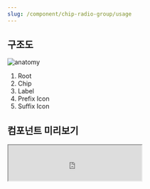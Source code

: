 ```yaml
---
slug: /component/chip-radio-group/usage
---
```


## 구조도

<Anatomy>![anatomy](./images/anatomy.png)</Anatomy>

1. Root
2. Chip
3. Label
4. Prefix Icon
5. Suffix Icon

## 컴포넌트 미리보기

<Iframe
  src="https://sprout-storybook.vercel.app/iframe.html?args=&id=components-chips-chipradiogroup--basic&viewMode=story"
  height="80px"
/>

## 옵션

<HalfCard>
  <HalfCardImageCell>
    ![chip radio group options size](./images/chipradiogroup-options-size.png)
  </HalfCardImageCell>
  <HalfCardDescriptionCell>
    <HalfCardDescriptionTitle>Size</HalfCardDescriptionTitle>
    <HalfCardDescription>
      Chip Radio Group은 small, medium 2개의 사이즈를 가질 수 있습니다. medium이
      가장 보편적으로 사용되며, 페이지 내의 중요도와 시각적 균형에 맞게 적절하게
      사용합니다.
    </HalfCardDescription>
  </HalfCardDescriptionCell>
</HalfCard>

<HalfCard>
  <HalfCardImageCell>
    ![chip radio group options
    selection](./images/chipradiogroup-options-selection.png)
  </HalfCardImageCell>
  <HalfCardDescriptionCell>
    <HalfCardDescriptionTitle>Selection</HalfCardDescriptionTitle>
    <HalfCardDescription>
      Chip Radio Group은 selected, unselected 중 하나의 상태를 가질 수 있습니다.
    </HalfCardDescription>
  </HalfCardDescriptionCell>
</HalfCard>

<HalfCard>
  <HalfCardImageCell>
    ![chip radio group options
    disabled](./images/chipradiogroup-options-disabled.png)
  </HalfCardImageCell>
  <HalfCardDescriptionCell>
    <HalfCardDescriptionTitle>Disabled</HalfCardDescriptionTitle>
    <HalfCardDescription>
      Disabled 상태는 Chip Radio Group가 존재하지만 지금은 사용할 수 없는 상태를
      나타냅니다. 이 옵션은 레이아웃 일관성을 유지하고 이후 상호작용이 가능할
      수도 있음을 사용자에게 알려줍니다.
    </HalfCardDescription>
  </HalfCardDescriptionCell>
</HalfCard>

<HalfCard>
  <HalfCardImageCell>
    ![chip radio group options icon](./images/chipradiogroup-options-icon.png)
  </HalfCardImageCell>
  <HalfCardDescriptionCell>
    <HalfCardDescriptionTitle>Icon</HalfCardDescriptionTitle>
    <HalfCardDescription>
      Prefix Icon으로 Label을 보조하기 위한 모노크롬 아이콘을 사용할 수
      있습니다. Suffix Icon으로 Chevron을 사용해 칩 버튼의 상호작용을 강조할 수
      있습니다. 동시 사용은 권장하지 않습니다.
    </HalfCardDescription>
  </HalfCardDescriptionCell>
</HalfCard>

### 옵션 테이블 (Chip Radio Group)

| 속성        | 값            | 기본값 |
| ----------- | ------------- | ------ |
| size        | small, medium | medium |
| is disabled | true, false   | false  |

### 옵션 테이블 (Chip Radio)

| 속성        | 값          | 기본값 |
| ----------- | ----------- | ------ |
| label       | text        |        |
| is disabled | true, false | false  |
| prefix icon | icon        |        |
| suffix icon | Icon        |        |

## 상호작용

### 터치 / 마우스

<FullCard>
  <FullCardImageCell>
    ![chipradiogroup-usage-click-touch](./images/chipradiogroup-usage-click-touch.png)
  </FullCardImageCell>
  <FullCardDescription>
    마우스 클릭 또는 터치로 Chip Radio Group과 상호작용할 수 있습니다.
  </FullCardDescription>
</FullCard>

### 키보드

<HalfCard>
  <HalfCardImageCell>
    ![chipradiogroup-usage-focus](./images/chipradiogroup-usage-focus.png)
  </HalfCardImageCell>
  <HalfCardDescriptionCell>
    <HalfCardDescriptionTitle>Focus</HalfCardDescriptionTitle>
    <HalfCardDescription>
      <Keyboard>←</Keyboard> 또는 <Keyboard>→</Keyboard> 키를 통해 Chip 간 Focus
      이동이 가능합니다.
    </HalfCardDescription>
  </HalfCardDescriptionCell>
</HalfCard>

## 가이드라인

### Do / Don't

<br />

<DoDontLayout>
  <DoBox>
    <DoImage>
      ![chipradiogroup-guideline-do](./images/chipradiogroup-guideline-do.png)
    </DoImage>
    <DoText>
      유저가 빠르게 원하는 액션을 선택할 수 있도록 Label을 간결하고 명료하게
      작성합니다.
    </DoText>
  </DoBox>
  <DontBox>
    <DontImage>
      ![chipradiogroup-guideline-dont](./images/chipradiogroup-guideline-dont.png)
    </DontImage>
    <DontText>
      불필요한 단어 사용을 지양합니다. Label은 1줄을 초과할 수 없습니다.
    </DontText>
  </DontBox>
</DoDontLayout>
